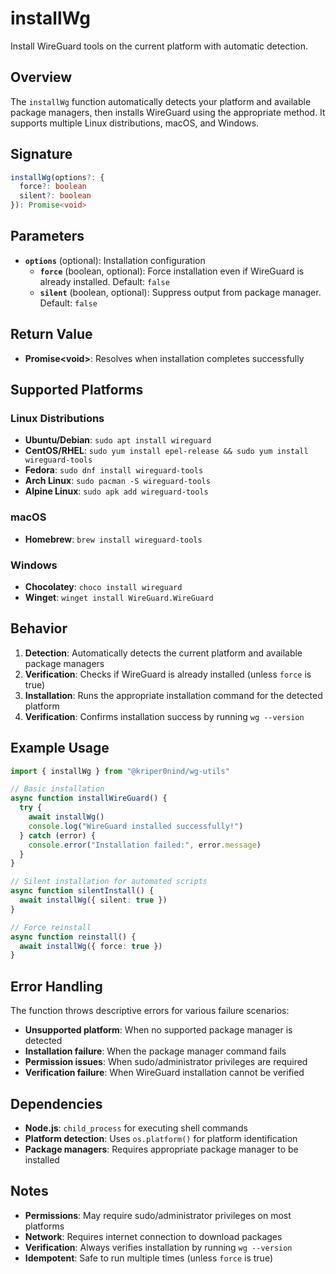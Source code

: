 # installWg

Install WireGuard tools on the current platform with automatic detection.

## Overview

The `installWg` function automatically detects your platform and available package managers, then installs WireGuard using the appropriate method. It supports multiple Linux distributions, macOS, and Windows.

## Signature

```ts
installWg(options?: {
  force?: boolean
  silent?: boolean
}): Promise<void>
```

## Parameters

- **`options`** (optional): Installation configuration
  - **`force`** (boolean, optional): Force installation even if WireGuard is already installed. Default: `false`
  - **`silent`** (boolean, optional): Suppress output from package manager. Default: `false`

## Return Value

- **Promise\<void\>**: Resolves when installation completes successfully

## Supported Platforms

### Linux Distributions
- **Ubuntu/Debian**: `sudo apt install wireguard`
- **CentOS/RHEL**: `sudo yum install epel-release && sudo yum install wireguard-tools`
- **Fedora**: `sudo dnf install wireguard-tools`
- **Arch Linux**: `sudo pacman -S wireguard-tools`
- **Alpine Linux**: `sudo apk add wireguard-tools`

### macOS
- **Homebrew**: `brew install wireguard-tools`

### Windows
- **Chocolatey**: `choco install wireguard`
- **Winget**: `winget install WireGuard.WireGuard`

## Behavior

1. **Detection**: Automatically detects the current platform and available package managers
2. **Verification**: Checks if WireGuard is already installed (unless `force` is true)
3. **Installation**: Runs the appropriate installation command for the detected platform
4. **Verification**: Confirms installation success by running `wg --version`

## Example Usage

```ts
import { installWg } from "@kriper0nind/wg-utils"

// Basic installation
async function installWireGuard() {
  try {
    await installWg()
    console.log("WireGuard installed successfully!")
  } catch (error) {
    console.error("Installation failed:", error.message)
  }
}

// Silent installation for automated scripts
async function silentInstall() {
  await installWg({ silent: true })
}

// Force reinstall
async function reinstall() {
  await installWg({ force: true })
}
```

## Error Handling

The function throws descriptive errors for various failure scenarios:

- **Unsupported platform**: When no supported package manager is detected
- **Installation failure**: When the package manager command fails
- **Permission issues**: When sudo/administrator privileges are required
- **Verification failure**: When WireGuard installation cannot be verified

## Dependencies

- **Node.js**: `child_process` for executing shell commands
- **Platform detection**: Uses `os.platform()` for platform identification
- **Package managers**: Requires appropriate package manager to be installed

## Notes

- **Permissions**: May require sudo/administrator privileges on most platforms
- **Network**: Requires internet connection to download packages
- **Verification**: Always verifies installation by running `wg --version`
- **Idempotent**: Safe to run multiple times (unless `force` is true)
